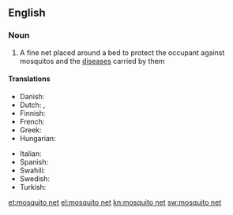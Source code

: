 ==English==

===Noun===
{{wikipedia}}
{{en-noun|sg=[[mosquito]] [[net]]}}

# A fine net placed around a bed to protect the occupant against mosquitos and the [[disease]]s carried by them

====Translations====
{{trans-top|fine net used to protect against mosquitos}}
* Danish: {{t|da|myggenet|n}}
* Dutch: {{t|nl|klamboe|m}}, {{t|nl|muskietennet|n}}
* Finnish: {{t+|fi|hyttysverkko}}
* French: {{t|fr|moustiquaire|f}}
*Greek: {{t+|el|κουνουπιέρα|tr=kounoupiéra}}
*Hungarian: {{t+|hu|szúnyogháló}}
{{trans-mid}}
* Italian: {{t|it|zanzariera|f}}
*Spanish: {{t-|es|mosquitero|m}}
* Swahili: {{t+|sw|kiandarua cha mbu|xs=Swahili}}
*Swedish: {{t-|sv|myggnät|n}}
* Turkish: {{t+|tr|cibinlik}}
{{trans-bottom}}

[[et:mosquito net]]
[[el:mosquito net]]
[[kn:mosquito net]]
[[sw:mosquito net]]